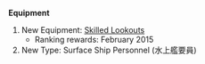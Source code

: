 '''Equipment'''
# New Equipment: [[Skilled Lookouts]]
#* Ranking rewards: February 2015
# New Type: {{SurfaceShipPersonnel}} Surface Ship Personnel (水上艦要員)